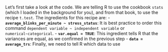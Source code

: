 Let's first take a look at the code. We are telling R to use the cookbook `stats` (which I loaded in the background for you), and from that book, to use the recipe `t.test`. The ingredients for this recipe are:
- **`average_blinks_per_minute ~ stress_status`**: It is best practice to order this command `dependent variable ~ independent variable` or `numerical~categorical`. 
- **`var.equal = TRUE`**: This ingredient tells R that the variances are equal, as we confirmed in the previous step
- **`data = average_trs`**: Finally, we need to tell R which data to use